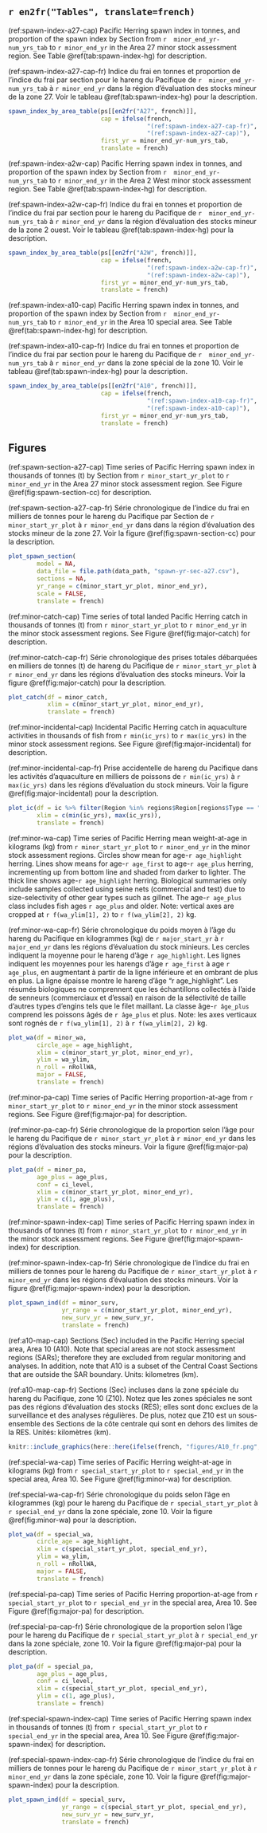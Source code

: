 \afterpage{\clearpage}

\needspace{0.35\textheight}

## `r en2fr("Tables", translate=french)`

(ref:spawn-index-a27-cap) Pacific Herring spawn index in tonnes, and
proportion of the spawn index by Section 
from `r  minor_end_yr-num_yrs_tab` to `r minor_end_yr` in the
Area 27 minor stock assessment region.
See Table \@ref(tab:spawn-index-hg) for description.

(ref:spawn-index-a27-cap-fr) Indice du frai en tonnes et
proportion de l’indice du frai par section pour
le hareng du Pacifique de `r  minor_end_yr-num_yrs_tab` à `r minor_end_yr` dans la
région d’évaluation des stocks mineur de la zone 27.
Voir le tableau \@ref(tab:spawn-index-hg) pour la description.

```r
spawn_index_by_area_table(ps[[en2fr("A27", french)]],
                          cap = ifelse(french,
                                       "(ref:spawn-index-a27-cap-fr)",
                                       "(ref:spawn-index-a27-cap)"),
                          first_yr = minor_end_yr-num_yrs_tab,
                          translate = french)
```

\afterpage{\clearpage}

(ref:spawn-index-a2w-cap) Pacific Herring spawn index in tonnes, and
proportion of the spawn index by Section 
from `r  minor_end_yr-num_yrs_tab` to `r minor_end_yr` in the
Area 2 West minor stock assessment region.
See Table \@ref(tab:spawn-index-hg) for description.

(ref:spawn-index-a2w-cap-fr) Indice du frai en tonnes et
proportion de l’indice du frai par section pour
le hareng du Pacifique de `r  minor_end_yr-num_yrs_tab` à `r minor_end_yr` dans la
région d’évaluation des stocks mineur de la zone 2 ouest.
Voir le tableau \@ref(tab:spawn-index-hg) pour la description.

\needspace{0.35\textheight}

```r
spawn_index_by_area_table(ps[[en2fr("A2W", french)]],
                          cap = ifelse(french,
                                       "(ref:spawn-index-a2w-cap-fr)",
                                       "(ref:spawn-index-a2w-cap)"),
                          first_yr = minor_end_yr-num_yrs_tab,
                          translate = french)
```

(ref:spawn-index-a10-cap) Pacific Herring spawn index in tonnes, and
proportion of the spawn index by Section 
from `r  minor_end_yr-num_yrs_tab` to `r minor_end_yr` in the
Area 10 special area.
See Table \@ref(tab:spawn-index-hg) for description.

(ref:spawn-index-a10-cap-fr) Indice du frai en tonnes et
proportion de l’indice du frai par section pour
le hareng du Pacifique de `r  minor_end_yr-num_yrs_tab` à `r minor_end_yr` dans la
zone spécial de la zone 10.
Voir le tableau \@ref(tab:spawn-index-hg) pour la description.

\needspace{0.35\textheight}

```r
spawn_index_by_area_table(ps[[en2fr("A10", french)]],
                          cap = ifelse(french,
                                       "(ref:spawn-index-a10-cap-fr)",
                                       "(ref:spawn-index-a10-cap)"),
                          first_yr = minor_end_yr-num_yrs_tab,
                          translate = french)
```

\afterpage{\clearpage}

## Figures

(ref:spawn-section-a27-cap) Time series of Pacific Herring spawn index
in thousands of tonnes (t) by Section
from `r minor_start_yr_plot` to `r minor_end_yr` in the
Area 27 minor stock assessment region.
See Figure \@ref(fig:spawn-section-cc) for description.

(ref:spawn-section-a27-cap-fr) Série chronologique de l’indice du frai
en milliers de tonnes pour le hareng du Pacifique par Section de
`r minor_start_yr_plot` à `r minor_end_yr` dans dans la
région d’évaluation des stocks mineur de la zone 27.
Voir la figure \@ref(fig:spawn-section-cc) pour la description.

```r
plot_spawn_section(
        model = NA,
        data_file = file.path(data_path, "spawn-yr-sec-a27.csv"),
        sections = NA,
        yr_range = c(minor_start_yr_plot, minor_end_yr),
        scale = FALSE,
        translate = french)
```

(ref:minor-catch-cap) Time series of total landed Pacific Herring catch
in thousands of tonnes (t) from `r minor_start_yr_plot` to `r minor_end_yr`
in the minor stock assessment regions.
See Figure \@ref(fig:major-catch) for description.

(ref:minor-catch-cap-fr) Série chronologique des prises totales débarquées en
milliers de tonnes (t) de hareng du Pacifique de
`r minor_start_yr_plot` à `r minor_end_yr` dans
les régions d’évaluation des stocks mineurs.
Voir la figure \@ref(fig:major-catch) pour la description.

```r
plot_catch(df = minor_catch,
           xlim = c(minor_start_yr_plot, minor_end_yr),
           translate = french)
```

(ref:minor-incidental-cap) Incidental Pacific Herring catch
in aquaculture activities in thousands of fish from
`r min(ic_yrs)` to `r max(ic_yrs)` in the minor stock assessment regions.
See Figure \@ref(fig:major-incidental) for description.

(ref:minor-incidental-cap-fr) Prise accidentelle de hareng du Pacifique dans les
activités d'aquaculture en milliers de poissons de `r min(ic_yrs)` à 
`r max(ic_yrs)` dans les régions d'évaluation du stock mineurs.
Voir la figure \@ref(fig:major-incidental) pour la description.

```r
plot_ic(df = ic %>% filter(Region %in% regions$Region[regions$Type == "Minor"]),
        xlim = c(min(ic_yrs), max(ic_yrs)),
        translate = french)
```

(ref:minor-wa-cap) Time series of Pacific Herring mean weight-at-age in kilograms (kg)
from `r minor_start_yr_plot` to `r minor_end_yr` in the minor stock assessment regions.
Circles show mean for age-`r age_highlight` herring.
Lines show means for age-`r age_first` to age-`r age_plus` herring, incrementing up from bottom line and shaded from darker to lighter.
The thick line shows age-`r age_highlight` herring.
Biological summaries only include samples collected using seine nets (commercial and test)
due to size-selectivity of other gear types such as gillnet.
The age-`r age_plus` class includes fish ages `r age_plus` and older.
Note: vertical axes are cropped at `r f(wa_ylim[1], 2)` to `r f(wa_ylim[2], 2)` kg.

(ref:minor-wa-cap-fr) Série chronologique du poids moyen à l'âge du hareng du Pacifique en kilogrammes (kg)
de `r major_start_yr` à `r major_end_yr` dans les régions d'évaluation du stock minieurs.
Les cercles indiquent la moyenne pour le hareng d'âge `r age_highlight`.
Les lignes indiquent les moyennes pour les harengs d'âge `r age_first` à age `r age_plus`, en augmentant à partir de la ligne inférieure et en ombrant de plus en plus.
La ligne épaisse montre le hareng d'âge "r age_highlight".
Les résumés biologiques ne comprennent que les échantillons collectés à l'aide de senneurs (commerciaux et d'essai)
en raison de la sélectivité de taille d'autres types d'engins tels que le filet maillant.
La classe âge-`r âge_plus` comprend les poissons âgés de `r âge_plus` et plus.
Note: les axes verticaux sont rognés de `r f(wa_ylim[1], 2)` à `r f(wa_ylim[2], 2)` kg.

```r
plot_wa(df = minor_wa,
        circle_age = age_highlight,
        xlim = c(minor_start_yr_plot, minor_end_yr),
        ylim = wa_ylim,
        n_roll = nRollWA,
        major = FALSE,
        translate = french)
```

(ref:minor-pa-cap) Time series of Pacific Herring proportion-at-age from
`r minor_start_yr_plot` to `r minor_end_yr` in the minor stock assessment regions.
See Figure \@ref(fig:major-pa) for description.

(ref:minor-pa-cap-fr) Série chronologique de la proportion selon l’âge
pour le hareng du Pacifique de `r minor_start_yr_plot` à `r minor_end_yr`
dans les régions d’évaluation des stocks mineurs.
Voir la figure \@ref(fig:major-pa) pour la description.

```r
plot_pa(df = minor_pa,
        age_plus = age_plus,
        conf = ci_level,
        xlim = c(minor_start_yr_plot, minor_end_yr),
        ylim = c(1, age_plus),
        translate = french)

```

(ref:minor-spawn-index-cap) Time series of Pacific Herring spawn index
in thousands of tonnes (t) from `r minor_start_yr_plot` to `r minor_end_yr`
in the minor stock assessment regions.
See Figure \@ref(fig:major-spawn-index) for description.

(ref:minor-spawn-index-cap-fr) Série chronologique de l’indice du frai en milliers
de tonnes pour le hareng du Pacifique de `r minor_start_yr_plot` à `r minor_end_yr`
dans les régions d’évaluation des stocks mineurs.
Voir la figure \@ref(fig:major-spawn-index) pour la description.

```r
plot_spawn_ind(df = minor_surv,
               yr_range = c(minor_start_yr_plot, minor_end_yr),
               new_surv_yr = new_surv_yr,
               translate = french)
```

(ref:a10-map-cap) Sections (Sec) included in the Pacific Herring special area,
Area 10 (A10).
Note that special areas are not stock assessment regions (SARs);
therefore they are excluded from regular monitoring and analyses.
In addition, note that A10 is a subset of the Central Coast Sections that are
outside the SAR boundary.
Units: kilometres (km).

(ref:a10-map-cap-fr) Sections (Sec) incluses dans la zone spéciale
du hareng du Pacifique, zone 10 (Z10).
Notez que les zones spéciales ne sont pas des régions d'évaluation des stocks (RES);
elles sont donc exclues de la surveillance et des analyses régulières.
De plus, notez que Z10 est un sous-ensemble des Sections de la côte centrale
qui sont en dehors des limites de la RES.
Unités: kilomètres (km).

```r
knitr::include_graphics(here::here(ifelse(french, "figures/A10_fr.png", "figures/A10.png")))
```

<!-- (ref:special-catch-cap) Time series of total landed Pacific Herring catch in -->
<!-- thousands of tonnes (t) from `r special_start_yr_plot` to `r special_end_yr` -->
<!-- in the special area, Area 10. -->
<!-- See Figure \@ref(fig:major-catch) for description. -->

<!-- (ref:special-catch-cap-fr) Série chronologique des prises totales débarquées -->
<!-- en milliers de tonnes (t) de hareng du Pacifique de -->
<!-- `r special_start_yr_plot` à `r special_end_yr` -->
<!-- dans la zone spéciale, zone 10. -->
<!-- Voir la figure \@ref(fig:major-catch) pour la description. -->

<!-- ```{r special-catch, fig.asp = 0.7, fig.cap = ifelse(french, "(ref:special-catch-cap-fr)", "(ref:special-catch-cap)"), fig.width = 3.25, out.width = ".55\\linewidth"} -->
<!-- plot_catch(df = special_catch, -->
<!--            xlim = c(special_start_yr_plot, special_end_yr), -->
<!--            translate = french) -->
<!-- ``` -->

(ref:special-wa-cap) Time series of Pacific Herring weight-at-age in kilograms (kg)
from `r special_start_yr_plot` to `r special_end_yr`
in the special area, Area 10.
See Figure \@ref(fig:minor-wa) for description.

(ref:special-wa-cap-fr) Série chronologique du poids selon l’âge en kilogrammes (kg)
pour le hareng du Pacifique de `r special_start_yr_plot` à `r special_end_yr`
dans la zone spéciale, zone 10.
Voir la figure \@ref(fig:minor-wa) pour la description.

```r
plot_wa(df = special_wa,
        circle_age = age_highlight,
        xlim = c(special_start_yr_plot, special_end_yr),
        ylim = wa_ylim,
        n_roll = nRollWA,
        major = FALSE,
        translate = french)
```

(ref:special-pa-cap) Time series of Pacific Herring proportion-at-age
from `r special_start_yr_plot` to `r special_end_yr`
in the special area, Area 10.
See Figure \@ref(fig:major-pa) for description.

(ref:special-pa-cap-fr) Série chronologique de la proportion selon l’âge
pour le hareng du Pacifique de `r special_start_yr_plot` à `r special_end_yr`
dans la zone spéciale, zone 10.
Voir la figure \@ref(fig:major-pa) pour la description.

```r
plot_pa(df = special_pa,
        age_plus = age_plus,
        conf = ci_level,
        xlim = c(special_start_yr_plot, special_end_yr),
        ylim = c(1, age_plus),
        translate = french)

```

(ref:special-spawn-index-cap) Time series of Pacific Herring spawn index in
thousands of tonnes (t) from `r special_start_yr_plot` to `r special_end_yr`
in the special area, Area 10.
See Figure \@ref(fig:major-spawn-index) for description.

(ref:special-spawn-index-cap-fr) Série chronologique de l’indice du frai en milliers
de tonnes pour le hareng du Pacifique de `r minor_start_yr_plot` à `r minor_end_yr`
dans la zone spéciale, zone 10.
Voir la figure \@ref(fig:major-spawn-index) pour la description.

```r
plot_spawn_ind(df = special_surv,
               yr_range = c(special_start_yr_plot, special_end_yr),
               new_surv_yr = new_surv_yr,
               translate = french)
```

\afterpage{\clearpage}
